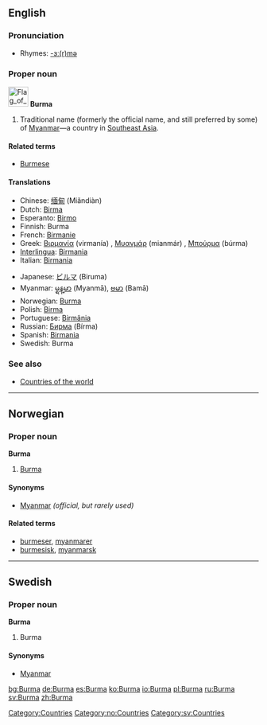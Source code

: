 ==English==

===Pronunciation===
*Rhymes: [[Rhymes:English:-ɜː(r)mə|-ɜː(r)mə]]

===Proper noun===
[[Image:Flag of Myanmar.svg|40px]]
'''Burma'''

# Traditional name (formerly the official name, and still preferred by some) of [[Myanmar]]—a country in [[Southeast Asia]].

====Related terms====
*[[Burmese]]

====Translations====
{{top}}
*Chinese: [[缅甸]] (Miǎndiàn)
*Dutch: [[Birma]]
*Esperanto: [[Birmo]]
*Finnish: Burma
*French: [[Birmanie]]
*Greek: [[Βιρμανία]] (virmanía) {{f}}, [[Μυανμάρ]] (mianmár) {{n}}, [[Μπούρμα]] (búrma) {{f}}
*[[Interlingua]]: [[Birmania]]
*Italian: [[Birmania]]
{{mid}}
*Japanese: [[ビルマ]] (Biruma)
*Myanmar: [[မ္ရန္‌မာ]] (Myanmā), [[ဗမာ]] (Bamā)
*Norwegian: [[#Norwegian|Burma]]
*Polish: [[Birma]] {{f}}
*Portuguese: [[Birmânia]] {{f}}
*Russian: [[Бирма]] (Bírma) {{f}}
*Spanish: [[Birmania]] {{f}}
*Swedish: Burma
{{bottom}}

===See also===
*[[Countries of the world]]


----

==Norwegian==
===Proper noun===
'''Burma'''
#[[#English|Burma]]
====Synonyms====
*[[Myanmar]] ''(official, but rarely used)''
====Related terms====
*[[burmeser]], [[myanmarer]]
*[[burmesisk]], [[myanmarsk]]


----
==Swedish==
===Proper noun===
'''Burma'''
#Burma
====Synonyms====
*[[Myanmar]]

[[Category:Countries]]
[[Category:no:Countries]]
[[Category:sv:Countries]]

[[bg:Burma]]
[[de:Burma]]
[[es:Burma]]
[[ko:Burma]]
[[io:Burma]]
[[pl:Burma]]
[[ru:Burma]]
[[sv:Burma]]
[[zh:Burma]]